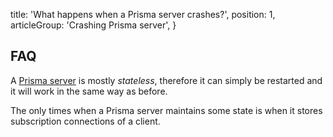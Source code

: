   title: 'What happens when a Prisma server crashes?',
  position: 1,
  articleGroup: 'Crashing Prisma server',
}

## FAQ

A [Prisma server](/prisma-server) is mostly _stateless_, therefore it can simply be restarted and it will work in the same way as before.

The only times when a Prisma server maintains some state is when it stores subscription connections of a client.
